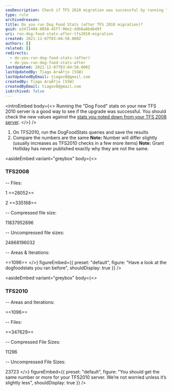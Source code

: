 ```yaml
---
seoDescription: Check if TFS 2010 migration was successful by running "Dog Food" stats and comparing numbers with previous results.
type: rule
archivedreason:
title: Do you run Dog Food Stats (after TFS 2010 migration)?
guid: e2472404-8058-45f7-96e1-ddb6a8bdb49f
uri: run-dog-food-stats-after-tfs2010-migration
created: 2021-12-07T03:04:50.000Z
authors: []
related: []
redirects:
  - do-you-run-dog-food-stats-(after)
  - do-you-run-dog-food-stats-after
lastUpdated: 2021-12-07T03:04:50.000Z
lastUpdatedBy: Tiago AraÃºjo [SSW]
lastUpdatedByEmail: tiagov8@gmail.com
createdBy: Tiago AraÃºjo [SSW]
createdByEmail: tiagov8@gmail.com
isArchived: false
---
```


<introEmbed
  body={<>
Running the "Dog Food" stats on your new TFS 2010 server is a good way to see if the upgrade was successful. You should check the new values against the [stats you noted down from your TFS 2008 server](/do-you-run-your-dog-food-stats-before1).
  </>}
/>
1. On TFS2010, run the DogFoodStats queries and save the results
2. Compare the numbers are the same
   **Note:** Number will differ slightly (usually increases as TFS2010 checks in a few more items)
   **Note:** Grant Holliday has never published exactly why they are not the same.

<asideEmbed
  variant="greybox"
  body={<>
    
### TFS2008

-- Files:

1 ==28052==

2 ==335168==

-- Compressed file size:

11837952896

-- Uncompressed file sizes:

24868196032

-- Areas & Iterations:

==1096==
  </>}
  figureEmbed={{
    preset: "default",
    figure: "Have a look at the dogfoodstats you ran before",
    shouldDisplay: true
  }}
/>

<asideEmbed
  variant="greybox"
  body={<>
    
### TFS2010

-- Areas and Iterations:

==1096==

-- Files:

==347629==

-- Compressed File Sizes:

11296

-- Uncompressed File Sizes:

23723
  </>}
  figureEmbed={{
    preset: "default",
    figure: "You should get the same number or more for your TFS2010 server. We’re not worried unless it’s slightly less",
    shouldDisplay: true
  }}
/>
